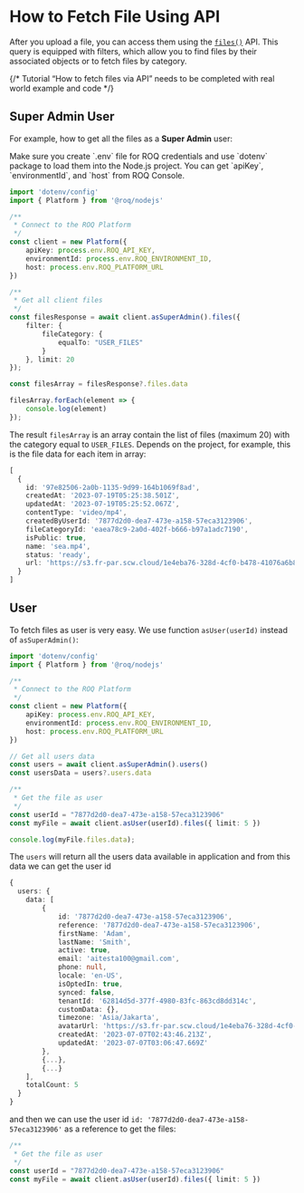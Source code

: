 
# How to Fetch File Using API

After you upload a file, you can access them using the [`files()`](/files/api#files) API. This query is equipped with filters, which allow you to find files by their associated objects or to fetch files by category.

{/* Tutorial “How to fetch files via API” needs to be completed with real world example and code */}

## Super Admin User

For example, how to get all the files as a **Super Admin** user:

<Callout type="info">
Make sure you create `.env` file for ROQ credentials and use `dotenv` package to load them into the Node.js project.  You can get `apiKey`, `environmentId`, and `host` from ROQ Console.
</Callout>

```ts
import 'dotenv/config'
import { Platform } from '@roq/nodejs'

/**
 * Connect to the ROQ Platform
 */
const client = new Platform({
	apiKey: process.env.ROQ_API_KEY,
	environmentId: process.env.ROQ_ENVIRONMENT_ID,
	host: process.env.ROQ_PLATFORM_URL
})

/**
 * Get all client files
 */
const filesResponse = await client.asSuperAdmin().files({
	filter: {
		fileCategory: {
			equalTo: "USER_FILES"
		}
	}, limit: 20
});

const filesArray = filesResponse?.files.data

filesArray.forEach(element => {
	console.log(element)
});
```
The result `filesArray` is an array contain the list of files (maximum 20) with the category equal to `USER_FILES`. Depends on the project, for example, this is the file data for each item in array: 

```ts
[
  {
	id: '97e82506-2a0b-1135-9d99-164b1069f8ad',
	createdAt: '2023-07-19T05:25:38.501Z',
	updatedAt: '2023-07-19T05:25:52.067Z',
	contentType: 'video/mp4',
	createdByUserId: '7877d2d0-dea7-473e-a158-57eca3123906',
	fileCategoryId: 'eaea78c9-2a0d-402f-b666-b97a1adc7190',
	isPublic: true,
	name: 'sea.mp4',
	status: 'ready',
	url: 'https://s3.fr-par.scw.cloud/1e4eba76-328d-4cf0-b478-41076a6b83b3-environment-bucket/sea.mp4'
  }
]
```

## User

To fetch files as user is very easy. We use function `asUser(userId)` instead of `asSuperAdmin()`:

```ts
import 'dotenv/config'
import { Platform } from '@roq/nodejs'

/**
 * Connect to the ROQ Platform
 */
const client = new Platform({
	apiKey: process.env.ROQ_API_KEY,
	environmentId: process.env.ROQ_ENVIRONMENT_ID,
	host: process.env.ROQ_PLATFORM_URL
})

// Get all users data
const users = await client.asSuperAdmin().users()
const usersData = users?.users.data

/** 
 * Get the file as user
 */
const userId = "7877d2d0-dea7-473e-a158-57eca3123906"
const myFile = await client.asUser(userId).files({ limit: 5 })

console.log(myFile.files.data);
```

The `users` will return all the users data available in application and from this data we can get the user id

```ts
{
  users: {
    data: [
		{
			id: '7877d2d0-dea7-473e-a158-57eca3123906',
			reference: '7877d2d0-dea7-473e-a158-57eca3123906',
			firstName: 'Adam',
			lastName: 'Smith',
			active: true,
			email: 'aitesta100@gmail.com',
			phone: null,
			locale: 'en-US',
			isOptedIn: true,
			synced: false,
			tenantId: '62814d5d-377f-4980-83fc-863cd8dd314c',
			customData: {},
			timezone: 'Asia/Jakarta',
			avatarUrl: 'https://s3.fr-par.scw.cloud/1e4eba76-328d-4cf0-b478-41076a6b83b3-environment-bucket/photo_from_the_fro_0.jpg',
			createdAt: '2023-07-07T02:43:46.213Z',
			updatedAt: '2023-07-07T03:06:47.669Z'
  		},
  		{...},
  		{...}
  	],
    totalCount: 5
  }
}
```
and then we can use the user id `id: '7877d2d0-dea7-473e-a158-57eca3123906'` as a reference to get the files:


```ts
/** 
 * Get the file as user
 */
const userId = "7877d2d0-dea7-473e-a158-57eca3123906"
const myFile = await client.asUser(userId).files({ limit: 5 })
```


